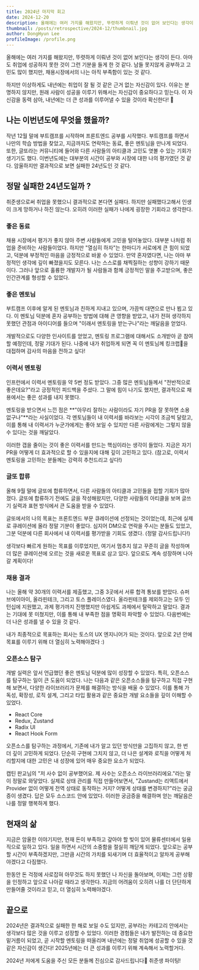 ```yaml
---
title: 2024년 마지막 회고
date: 2024-12-20
description: 올해에는 여러 가지를 해왔지만, 뚜렷하게 이뤄낸 것이 없어 보인다는 생각이 든다. 아마도 취업에 성공하지 못한 것이 그런 기분을 들게 한 것 같다. 남들 못지않게 공부하고 고민도 많이 했지만, 채용시장에서의 나는 아직 부족함이 있는 것 같다.
thumbnail: /posts/retrospective/2024-12/thumbnail.jpg
author: DongHyun Lee
profileImage: /profile.png
---
```


올해에는 여러 가지를 해왔지만, 뚜렷하게 이뤄낸 것이 없어 보인다는 생각이 든다. 아마도 취업에 성공하지 못한 것이 그런 기분을 들게 한 것 같다. 남들 못지않게 공부하고 고민도 많이 했지만, 채용시장에서의 나는 아직 부족함이 있는 것 같다.

하지만 이상하게도 내년에는 취업이 잘 될 것 같은 근거 없는 자신감이 있다. 이유는 분명하지 않지만, 원래 사람이 성공을 이루기 위해서는 자신감이 중요하다고 믿는다. 이 자신감을 동력 삼아, 내년에는 더 큰 성과를 이루어낼 수 있을 것이라 확신한다! 💪

## 나는 이번년도에 무엇을 했을까?

작년 12월 말에 부트캠프를 시작하며 프론트엔드 공부를 시작했다. 부트캠프를 하면서 나만의 학습 방법을 찾았고, 지금까지도 연락하는 동료, 좋은 멘토님을 만나게 되었다. 또한, 글또라는 커뮤니티에 들어와 다른 사람들의 아티클과 고민도 엿볼 수 있는 기회가 생기기도 했다. 이번년도에는 대부분의 시간이 공부와 시장에 대한 나의 평가였던 것 같다. 암울하지만 결과적으로 보면 실패한 24년도인 것 같다.

## 정말 실패한 24년도일까 ?

취준생으로써 취업을 못했으니 결과적으로 본다면 실패다. 하지만 실패했다고해서 인생이 크게 망하거나 하진 않는다. 오히려 이러한 실패가 나에게 굉장한 기회라고 생각한다.

### 좋은 동료

채용 시장에서 평가가 좋지 않아 주변 사람들에게 고민을 털어놓았다. 대부분 나처럼 취업을 준비하는 사람들이었다. 하지만 "열심히 하자"는 한마디가 서로에게 큰 힘이 되었고, 덕분에 부정적인 마음을 긍정적으로 바꿀 수 있었다. 만약 혼자였다면, 나는 아마 부정적인 생각에 깊이 빠졌을지도 모른다. 나는 스스로를 채찍질하는 성향이 강하기 때문이다. 그러나 앞으로 훌륭한 개발자가 될 사람들과 함께 긍정적인 말을 주고받으며, 좋은 인간관계를 형성할 수 있었다.

### 좋은 멘토님

부트캠프 이후에 알게 된 멘토님과 친하게 지내고 있으며, 가끔씩 대면으로 만나 뵙고 있다. 이 멘토님 덕분에 혼자 공부하는 방법에 대해 큰 영향을 받았고, 내가 전혀 생각하지 못했던 관점과 아이디어를 들으며 "이래서 멘토링을 받는구나"라는 깨달음을 얻었다.

개발적으로도 다양한 인사이트를 얻었고, 멘토링 프로그램에 대해서도 소개받아 곧 참여할 예정인데, 정말 기대가 된다. 나중에 내가 취업하게 되면 꼭 이 멘토님께 킹크랩🦀을 대접하며 감사의 마음을 전하고 싶다!

### 이력서 멘토링

인프런에서 이력서 멘토링을 약 5번 정도 받았다. 그중 많은 멘토님들께서 "전반적으로 좋은데요?"라고 긍정적인 피드백을 주셨다. 그 말에 힘이 나기도 했지만, 결과적으로 채용에서는 좋은 성과를 내지 못했다.

멘토링을 받으면서 느낀 점은 **"아무리 잘하는 사람이라도 자기 PR을 잘 못하면 소용없구나"**라는 사실이었다. 각 멘토님들이 내 이력서를 바라보는 시각이 조금씩 달랐고, 이를 통해 내 이력서가 누군가에게는 좋아 보일 수 있지만 다른 사람에게는 그렇지 않을 수 있다는 것을 깨달았다.

이러한 갭을 줄이는 것이 좋은 이력서를 만드는 핵심이라는 생각이 들었다. 지금은 자기 PR을 어떻게 더 효과적으로 할 수 있을지에 대해 깊이 고민하고 있다. (참고로, 이력서 멘토링을 고민하는 분들께는 강력히 추천드리고 싶다!)

### 글또 합류

올해 9월 말에 글또에 합류하면서, 다른 사람들의 아티클과 고민들을 접할 기회가 많아졌다. 글또에 합류하기 전에도 글을 작성해왔지만, 다양한 사람들의 아티클을 보며 글쓰기 실력과 표현 방식에서 큰 도움을 받을 수 있었다.

글또에서의 나의 목표는 프론트엔드 부문 큐레이션에 선정되는 것이었는데, 최근에 실제로 큐레이션에 올라 정말 기분이 좋았다. 심지어 DM으로 연락을 주시는 분들도 있었고, 그분 덕분에 다른 회사에서 내 이력서를 평가받을 기회도 생겼다. (정말 감사드립니다!)

생각보다 빠르게 원하는 목표를 이루었지만, 여기서 멈추지 않고 꾸준히 글을 작성하며 더 많은 큐레이션에 오르는 것을 새로운 목표로 삼고 있다. 앞으로도 계속 성장하며 나아갈 계획이다!

### 채용 결과

나는 올해 약 30개의 이력서를 제출했고, 그중 3곳에서 서류 합격 통보를 받았다. 슈퍼브에이아이, 올라핀테크, 그리고 토스 플레이스였다. 올라핀테크를 제외하고는 모두 인턴십에 지원했고, 과제 평가까지 진행했지만 아쉽게도 과제에서 탈락하고 말았다. 결과는 기대에 못 미쳤지만, 이를 통해 내 부족한 점을 명확히 파악할 수 있었다. 다음번에는 더 나은 성과를 낼 수 있을 것 같다.

내가 최종적으로 목표하는 회사는 토스의 UX 엔지니어가 되는 것이다. 앞으로 2년 안에 목표를 이루기 위해 더 열심히 노력해야겠다 :)

### 오픈소스 탐구

개발 실력은 앞서 언급했던 좋은 멘토님 덕분에 많이 성장할 수 있었다. 특히, 오픈소스를 탐구하는 일이 큰 도움이 되었다. 나는 다음과 같은 오픈소스들을 탐구하고 직접 구현해 보면서, 다양한 라이브러리가 문제를 해결하는 방식을 배울 수 있었다. 이를 통해 가독성, 확장성, 로직 설계, 그리고 타입 활용과 같은 중요한 개발 요소들을 깊이 이해할 수 있었다.

- React Core
- Redux, Zustand
- Radix UI
- React Hook Form

오픈소스를 탐구하는 과정에서, 기존에 내가 알고 있던 방식만을 고집하지 않고, 한 번 더 깊이 고민하게 되었다. 단순히 구현에 그치지 않고, 더 나은 설계와 로직을 어떻게 처리할지에 대한 고민은 내 성장에 있어 매우 중요한 요소가 되었다.

캡틴 판교님의 "저 사수 없이 공부했어요. 제 사수는 오픈소스 라이브러리에요."라는 말이 정말로 와닿았다. 실제로 상태 관리를 직접 만들어보면서, "Zustand는 리액트에서 Provider 없이 어떻게 전역 상태로 동작하는 거지? 어떻게 상태를 변경하지?"라는 궁금증이 생겼다. 답은 모두 소스코드 안에 있었다. 이러한 궁금증을 해결하며 얻는 깨달음은 나를 정말 행복하게 했다.

## 현재의 삶

지금은 암울한 이야기지만, 현재 돈이 부족하고 갚아야 할 빚이 있어 물류센터에서 일용직으로 일하고 있다. 일을 하면서 시간의 소중함을 절실히 깨닫게 되었다. 앞으로는 공부할 시간이 부족하겠지만, 그만큼 시간의 가치를 되새기며 더 효율적이고 알차게 공부해야겠다고 다짐했다.

한동안 돈 걱정에 사로잡혀 아무것도 하지 못했던 나 자신을 돌아보며, 이제는 그런 상황을 인정하고 앞으로 나아갈 때라고 생각한다. 지금의 어려움이 오히려 나를 더 단단하게 만들어줄 것이라고 믿고, 더 열심히 노력해야겠다.

## 끝으로

2024년은 결과적으로 실패한 한 해로 보일 수도 있지만, 공부라는 카테고리 안에서는 생각보다 많은 것을 이루고 성장할 수 있었다. 이러한 경험들은 내가 발전하는 데 중요한 밑거름이 되었고, 곧 시작할 멘토링을 떠올리며 내년에는 정말 취업에 성공할 수 있을 것 같은 자신감이 생긴다! 2025년에는 더 큰 성과를 이루기 위해 계속해서 노력할거다.

2024년 저에게 도움을 주신 모든 분들께 진심으로 감사드립니다🙏 취준생 파이팅!
